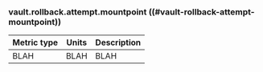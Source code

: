 ### vault.rollback.attempt.mountpoint ((#vault-rollback-attempt-mountpoint))

Metric type | Units | Description
----------- | ----- | -----------
BLAH     | BLAH    | BLAH